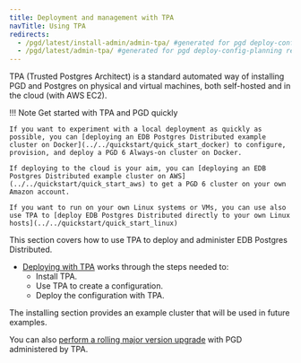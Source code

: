 ```yaml
---
title: Deployment and management with TPA
navTitle: Using TPA
redirects:
  - /pgd/latest/install-admin/admin-tpa/ #generated for pgd deploy-config-planning reorg 
  - /pgd/latest/admin-tpa/ #generated for pgd deploy-config-planning reorg 
---
```


TPA (Trusted Postgres Architect) is a standard automated way of installing PGD and Postgres on physical and virtual machines, 
both self-hosted and in the cloud (with AWS EC2).
 
!!! Note Get started with TPA and PGD quickly 

    If you want to experiment with a local deployment as quickly as possible, you can [deploying an EDB Postgres Distributed example cluster on Docker](../../quickstart/quick_start_docker) to configure, provision, and deploy a PGD 6 Always-on cluster on Docker.
    
    If deploying to the cloud is your aim, you can [deploying an EDB Postgres Distributed example cluster on AWS](../../quickstart/quick_start_aws) to get a PGD 6 cluster on your own Amazon account.

    If you want to run on your own Linux systems or VMs, you can use also use TPA to [deploy EDB Postgres Distributed directly to your own Linux hosts](../../quickstart/quick_start_linux) 

This section covers how to use TPA to deploy and administer EDB Postgres Distributed. 

* [Deploying with TPA](deploying) works through the steps needed to:
  * Install TPA.
  * Use TPA to create a configuration.
  * Deploy the configuration with TPA.

The installing section provides an example cluster that will be used in future examples.

You can also [perform a rolling major version upgrade](../../upgrades/upgrading_major_rolling) with PGD administered by TPA.
